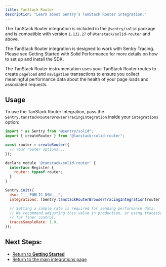 ```yaml
---
title: TanStack Router
description: "Learn about Sentry's TanStack Router integration."
---
```


The TanStack Router integration is included in the `@sentry/solid` package and is compatible with version `1.132.27` of `@tanstack/solid-router` and above.

<Alert title="Note">

The TanStack Router integration is designed to work with Sentry Tracing. Please see <PlatformLink to="/tracing/#enable-tracing">Getting Started with Solid Performance</PlatformLink> for more details on how to set up and install the SDK.

</Alert>

The TanStack Router instrumentation uses your TanStack Router routes to create `pageload` and `navigation` transactions to ensure you collect meaningful performance data about the health of your page loads and associated requests.

## Usage

To use the TanStack Router integration, pass the `Sentry.tanstackRouterBrowserTracingIntegration` inside your `integrations` option:

```javascript
import * as Sentry from "@sentry/solid";
import { createRouter } from "@tanstack/solid-router";

const router = createRouter({
  // Your router options...
});

declare module '@tanstack/solid-router' {
  interface Register {
    router: typeof router;
  }
}

Sentry.init({
  dsn: "___PUBLIC_DSN___",
  integrations: [Sentry.tanstackRouterBrowserTracingIntegration(router)],

  // Setting a sample rate is required for sending performance data.
  // We recommend adjusting this value in production, or using tracesSampler
  // for finer control.
  tracesSampleRate: 1.0,
});
```

## Next Steps:

- [Return to **Getting Started**](../../)
- [Return to the main integrations page](../)
